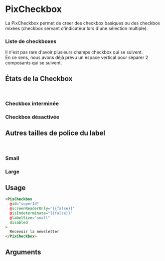 

<Meta title="Form/Checkbox" component="PixCheckbox" argTypes={stories.argTypes} />

# PixCheckbox

La PixCheckbox permet de créer des checkbox basiques ou des checkbox mixées (checkbox servant d'indicateur lors d'une sélection multiple).

<Canvas>
  <Story name="Default" story={stories.Default} height={60} />
</Canvas>

### Liste de checkboxes

Il n'est pas rare d'avoir plusieurs champs checkbox qui se suivent.<br/>
En ce sens, nous avons déjà prévu un espace vertical pour séparer 2 composants qui se suivent.

<Canvas>
  <Story name="Multiple" story={stories.multiple} height={140} />
</Canvas>

## États de la Checkbox

<br />

### Checkbox interminée

<Canvas>
  <Story name="Indeterminate" story={stories.indeterminateCheckbox} height={60} />
</Canvas>

### Checkbox désactivée

<Canvas>
  <Story name="Disabled" story={stories.checkboxDisabled} height={60} />
  <Story name="CheckedDisabled" story={stories.checkboxCheckedDisabled} height={60} />
  <Story name="InterminateDisabled" story={stories.checkboxInterminateDisabled} height={60} />
</Canvas>

## Autres tailles de police du label

<br />

### Small

<Canvas>
  <Story name="SmallLabel" story={stories.checkboxWithSmallLabel} height={60} />
</Canvas>

### Large

<Canvas>
  <Story name="LargeLabel" story={stories.checkboxWithLargeLabel} height={60} />
</Canvas>

## Usage

```html
<PixCheckbox
  @id="superId"
  @screenReaderOnly="{{false}}"
  @isIndeterminate="{{false}}"
  @labelSize="small"
  disabled
>
  Recevoir la newsletter
</PixCheckbox>
```

## Arguments

<ArgsTable story="Default" />
